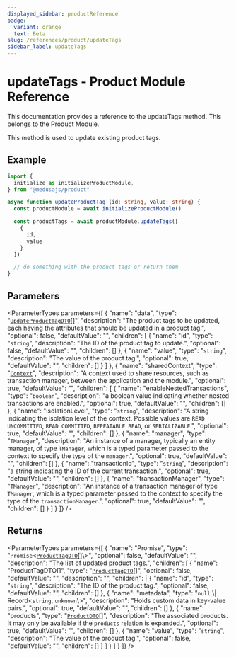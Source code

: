 ```yaml
---
displayed_sidebar: productReference
badge:
  variant: orange
  text: Beta
slug: /references/product/updateTags
sidebar_label: updateTags
---
```



# updateTags - Product Module Reference

This documentation provides a reference to the updateTags method. This belongs to the Product Module.

This method is used to update existing product tags.

## Example

```ts
import { 
  initialize as initializeProductModule,
} from "@medusajs/product"

async function updateProductTag (id: string, value: string) {
  const productModule = await initializeProductModule()

  const productTags = await productModule.updateTags([
    {
      id,
      value
    }
  ])

  // do something with the product tags or return them
}
```

## Parameters

<ParameterTypes parameters={[
  {
    "name": "data",
    "type": "[`UpdateProductTagDTO`](../../interfaces/UpdateProductTagDTO.mdx)[]",
    "description": "The product tags to be updated, each having the attributes that should be updated in a product tag.",
    "optional": false,
    "defaultValue": "",
    "children": [
      {
        "name": "id",
        "type": "`string`",
        "description": "The ID of the product tag to update.",
        "optional": false,
        "defaultValue": "",
        "children": []
      },
      {
        "name": "value",
        "type": "`string`",
        "description": "The value of the product tag.",
        "optional": true,
        "defaultValue": "",
        "children": []
      }
    ]
  },
  {
    "name": "sharedContext",
    "type": "[`Context`](../../interfaces/Context.mdx)",
    "description": "A context used to share resources, such as transaction manager, between the application and the module.",
    "optional": true,
    "defaultValue": "",
    "children": [
      {
        "name": "enableNestedTransactions",
        "type": "`boolean`",
        "description": "a boolean value indicating whether nested transactions are enabled.",
        "optional": true,
        "defaultValue": "",
        "children": []
      },
      {
        "name": "isolationLevel",
        "type": "`string`",
        "description": "A string indicating the isolation level of the context. Possible values are `READ UNCOMMITTED`, `READ COMMITTED`, `REPEATABLE READ`, or `SERIALIZABLE`.",
        "optional": true,
        "defaultValue": "",
        "children": []
      },
      {
        "name": "manager",
        "type": "`TManager`",
        "description": "An instance of a manager, typically an entity manager, of type `TManager`, which is a typed parameter passed to the context to specify the type of the `manager`.",
        "optional": true,
        "defaultValue": "",
        "children": []
      },
      {
        "name": "transactionId",
        "type": "`string`",
        "description": "a string indicating the ID of the current transaction.",
        "optional": true,
        "defaultValue": "",
        "children": []
      },
      {
        "name": "transactionManager",
        "type": "`TManager`",
        "description": "An instance of a transaction manager of type `TManager`, which is a typed parameter passed to the context to specify the type of the `transactionManager`.",
        "optional": true,
        "defaultValue": "",
        "children": []
      }
    ]
  }
]} />

## Returns

<ParameterTypes parameters={[
  {
    "name": "Promise",
    "type": "`Promise`<[`ProductTagDTO`](../../interfaces/ProductTagDTO.mdx)[]\\>",
    "optional": false,
    "defaultValue": "",
    "description": "The list of updated product tags.",
    "children": [
      {
        "name": "ProductTagDTO[]",
        "type": "[`ProductTagDTO`](../../interfaces/ProductTagDTO.mdx)[]",
        "optional": false,
        "defaultValue": "",
        "description": "",
        "children": [
          {
            "name": "id",
            "type": "`string`",
            "description": "The ID of the product tag.",
            "optional": false,
            "defaultValue": "",
            "children": []
          },
          {
            "name": "metadata",
            "type": "``null`` \\| Record<`string`, `unknown`\\>",
            "description": "Holds custom data in key-value pairs.",
            "optional": true,
            "defaultValue": "",
            "children": []
          },
          {
            "name": "products",
            "type": "[`ProductDTO`](../../interfaces/ProductDTO.mdx)[]",
            "description": "The associated products. It may only be available if the `products` relation is expanded.",
            "optional": true,
            "defaultValue": "",
            "children": []
          },
          {
            "name": "value",
            "type": "`string`",
            "description": "The value of the product tag.",
            "optional": false,
            "defaultValue": "",
            "children": []
          }
        ]
      }
    ]
  }
]} />
